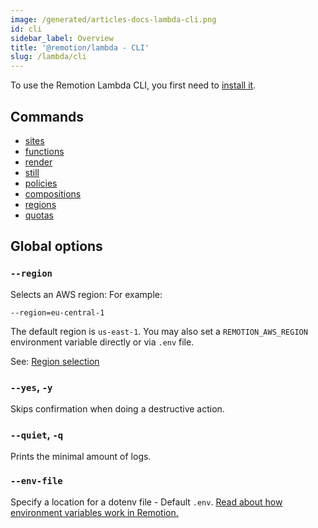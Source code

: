 ```yaml
---
image: /generated/articles-docs-lambda-cli.png
id: cli
sidebar_label: Overview
title: '@remotion/lambda - CLI'
slug: /lambda/cli
---
```


To use the Remotion Lambda CLI, you first need to [install it](/docs/lambda/setup).

## Commands

- [sites](/docs/lambda/cli/sites)
- [functions](/docs/lambda/cli/functions)
- [render](/docs/lambda/cli/render)
- [still](/docs/lambda/cli/still)
- [policies](/docs/lambda/cli/policies)
- [compositions](/docs/lambda/cli/compositions)
- [regions](/docs/lambda/cli/regions)
- [quotas](/docs/lambda/cli/quotas)

## Global options

### `--region`

Selects an AWS region: For example:

```
--region=eu-central-1
```

The default region is `us-east-1`. You may also set a `REMOTION_AWS_REGION` environment variable directly or via `.env` file.

See: [Region selection](/docs/lambda/region-selection)

### `--yes`, `-y`

Skips confirmation when doing a destructive action.

### `--quiet`, `-q`

Prints the minimal amount of logs.

### `--env-file`

Specify a location for a dotenv file - Default `.env`. [Read about how environment variables work in Remotion.](/docs/env-variables)
